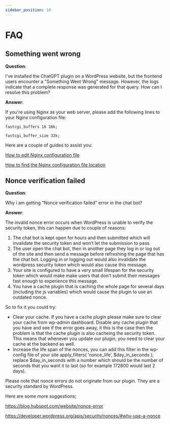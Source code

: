 ```yaml
---
sidebar_position: 10
---
```


# FAQ

## Something went wrong

**Question**:

I've installed the ChatGPT plugin on a WordPress website, but the frontend users encounter a "Something Went Wrong" message. However, the logs indicate that a complete response was generated for that query. How can I resolve this problem?

**Answer**:

If you're using Nginx as your web server, please add the following lines to your Nginx configuration file:

```fastcgi_buffers 16 16k;```

```fastcgi_buffer_size 32k;```

Here are a couple of guides to assist you:

[How to edit Nginx configuration file](https://www.geekbits.io/nginx-configuration-guide/)

[How to find the Nginx configuration file location](https://help.dreamhost.com/hc/en-us/articles/216455077-Nginx-configuration-file-locations)

## Nonce verification failed

**Question**:

Why i am getting "Nonce verification failed" error in the chat bot?

**Answer**:

The invalid nonce error occurs when WordPress is unable to verify the security token, this can happen due to couple of reasons:

1. The chat bot is kept open for hours and then submitted which will invalidate the security token and won’t let the submission to pass.
2. The user open the chat bot, then in another page they log in or log out of the site and then send a message before refreshing the page that has the chat bot. Logging in or logging out would also invalidate the wordpress security token which would also cause this message.
3. Your site is configured to have a very small lifespan for the security token which would make make users that don’t submit their messages fast enough to experience this message.
4. You have a cache plugin that is caching the whole page for several days (including the js variables) which would cause the plugin to use an outdated nonce.

So to fix it you could try:

- Clear your cache. If you have a cache plugin please make sure to clear your cache from wp-admin dashboard. Disable any cache plugin that you have and see if the error goes away, it this is the case then the problem is that the cache plugin is also cacheing the security token. This means that whenever you update our plugin, you need to clear your cache at the backend as well.
- Increase the life span of the nonces, you can add this filter in the wp-config file of your site apply_filters( ‘nonce_life’, $day_in_seconds ); replace $day_in_seconds with a number which should be the number of seconds that you want it to last (so for example 172800 would last 2 days).

Please note that nonce errors do not originate from our plugin. They are a security standard by WordPress. 

Here are some more suggestions;

https://blog.hubspot.com/website/nonce-error

https://developer.wordpress.org/apis/security/nonces/#why-use-a-nonce